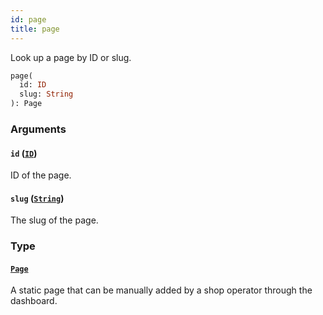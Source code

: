 ```yaml
---
id: page
title: page
---
```


Look up a page by ID or slug.

```graphql
page(
  id: ID
  slug: String
): Page

```

### Arguments

#### `id` ([`ID`](/docs/developer/api-reference/scalars/id))

ID of the page.

#### `slug` ([`String`](/docs/developer/api-reference/scalars/string))

The slug of the page.

### Type

#### [`Page`](/docs/developer/api-reference/objects/page)

A static page that can be manually added by a shop operator through the dashboard.

